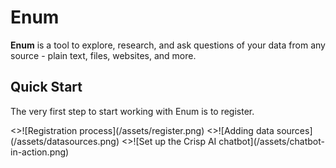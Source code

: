 # Enum

**Enum** is a tool to explore, research, and ask questions of your data from any source - plain text, files, websites, and more. 

## Quick Start


The very first step to start working with Enum is to register.

<Cards num={3}>
  <Card image arrow title="Registration" href="/docs/guide/get-started">
    <>![Registration process](/assets/register.png)</>
  </Card>
  <Card image arrow title="Adding projects and data sources" href="/docs/guide/projects">
    <>![Adding data sources](/assets/datasources.png)</>
  </Card>
  <Card image arrow title="Set up the Crisp AI chatbot" href="/docs/chat-plugins/crisp">
    <>![Set up the Crisp AI chatbot](/assets/chatbot-in-action.png)</>
  </Card>
</Cards>
